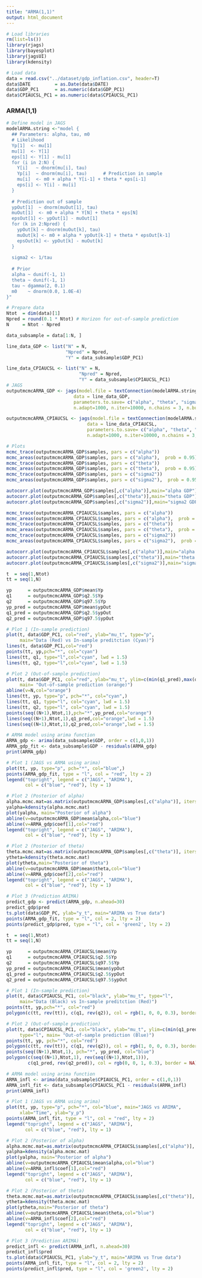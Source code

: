```yaml
---
title: "ARMA(1,1)"
output: html_document
---
```


```r
# Load libraries
rm(list=ls())
library(rjags)
library(bayesplot)
library(jagsUI)
library(kdensity)
```

```r
# Load data
data = read.csv("../dataset/gdp_inflation.csv", header=T)
data$DATE         = as.Date(data$DATE)
data$GDP_PC1      = as.numeric(data$GDP_PC1)
data$CPIAUCSL_PC1 = as.numeric(data$CPIAUCSL_PC1)
```

### ARMA(1,1)
```r
# Define model in JAGS
modelARMA.string <-"model {
  ## Parameters: alpha, tau, m0
  # Likelihood
  Yp[1]  <- mu[1]
  mu[1]  <- Y[1]
  eps[1] <- Y[1] - mu[1]
  for (i in 2:N) {
    Y[i]   ~ dnorm(mu[i], tau)
    Yp[i]  ~ dnorm(mu[i], tau)      # Prediction in sample
    mu[i]  <- m0 + alpha * Y[i-1] + theta * eps[i-1]
    eps[i] <- Y[i] - mu[i]
  }
  
  # Prediction out of sample 
  ypOut[1]  ~ dnorm(muOut[1], tau)
  muOut[1]  <- m0 + alpha * Y[N] + theta * eps[N]
  epsOut[1] <- ypOut[1] - muOut[1]
  for (k in 2:Npred) {
    ypOut[k] ~ dnorm(muOut[k], tau) 
    muOut[k] <- m0 + alpha * ypOut[k-1] + theta * epsOut[k-1]
    epsOut[k] <- ypOut[k] - muOut[k]
  }
  
  sigma2 <- 1/tau
  
  # Prior 
  alpha ~ dunif(-1, 1)
  theta ~ dunif(-1, 1)
  tau ~ dgamma(2, 0.1)
  m0    ~ dnorm(0.0, 1.0E-4)
}"
```

```r
# Prepare data
Ntot  = dim(data)[1]
Npred = round(0.1 * Ntot) # Horizon for out-of-sample prediction
N     = Ntot - Npred

data_subsample = data[1:N, ]

line_data_GDP <- list("N" = N,
                      "Npred" = Npred,
                      "Y" = data_subsample$GDP_PC1)

line_data_CPIAUCSL <- list("N" = N,
                           "Npred" = Npred,
                           "Y" = data_subsample$CPIAUCSL_PC1)
# JAGS
outputmcmcARMA_GDP <- jags(model.file = textConnection(modelARMA.string),
                         data = line_data_GDP,
                         parameters.to.save= c("alpha", "theta", "sigma2", "m0", "Yp", "ypOut"), 
                         n.adapt=1000, n.iter=10000, n.chains = 3, n.burnin = 1000)

outputmcmcARMA_CPIAUCSL <- jags(model.file = textConnection(modelARMA.string),
                              data = line_data_CPIAUCSL,
                              parameters.to.save= c("alpha", "theta", "sigma2", "m0", "Yp", "ypOut"), 
                              n.adapt=1000, n.iter=10000, n.chains = 3, n.burnin = 1000)
```

```r
# Plots
mcmc_trace(outputmcmcARMA_GDP$samples, pars = c("alpha"))
mcmc_areas(outputmcmcARMA_GDP$samples, pars = c("alpha"),  prob = 0.95)
mcmc_trace(outputmcmcARMA_GDP$samples, pars = c("theta"))
mcmc_areas(outputmcmcARMA_GDP$samples, pars = c("theta"),  prob = 0.95)
mcmc_trace(outputmcmcARMA_GDP$samples, pars = c("sigma2"))
mcmc_areas(outputmcmcARMA_GDP$samples, pars = c("sigma2"),  prob = 0.95)

autocorr.plot(outputmcmcARMA_GDP$samples[,c("alpha")],main="alpha GDP")
autocorr.plot(outputmcmcARMA_GDP$samples[,c("theta")],main="theta GDP")
autocorr.plot(outputmcmcARMA_GDP$samples[,c("sigma2")],main="sigma2 GDP")

mcmc_trace(outputmcmcARMA_CPIAUCSL$samples, pars = c("alpha"))
mcmc_areas(outputmcmcARMA_CPIAUCSL$samples, pars = c("alpha"),  prob = 0.95)
mcmc_trace(outputmcmcARMA_CPIAUCSL$samples, pars = c("theta"))
mcmc_areas(outputmcmcARMA_CPIAUCSL$samples, pars = c("theta"),  prob = 0.95)
mcmc_trace(outputmcmcARMA_CPIAUCSL$samples, pars = c("sigma2"))
mcmc_areas(outputmcmcARMA_CPIAUCSL$samples, pars = c("sigma2"),  prob = 0.95)

autocorr.plot(outputmcmcARMA_CPIAUCSL$samples[,c("alpha")],main="alpha CPIAUCSL")
autocorr.plot(outputmcmcARMA_CPIAUCSL$samples[,c("theta")],main="theta CPIAUCSL")
autocorr.plot(outputmcmcARMA_CPIAUCSL$samples[,c("sigma2")],main="sigma2 CPIAUCSL")
```

```r
t  = seq(1,Ntot)
tt = seq(1,N)

yp      = outputmcmcARMA_GDP$mean$Yp
q1      = outputmcmcARMA_GDP$q2.5$Yp
q2      = outputmcmcARMA_GDP$q97.5$Yp
yp_pred = outputmcmcARMA_GDP$mean$ypOut
q1_pred = outputmcmcARMA_GDP$q2.5$ypOut
q2_pred = outputmcmcARMA_GDP$q97.5$ypOut

# Plot 1 (In-sample prediction)
plot(t, data$GDP_PC1, col="red", ylab="mu_t", type="p",
     main="Data (Red) vs In-sample preditction (Cyan)")
lines(t, data$GDP_PC1,col="red")
points(tt, yp,pch="*", col="cyan")
lines(tt, q1, type="l",col="cyan", lwd = 1.5)
lines(tt, q2, type="l",col="cyan", lwd = 1.5)

# Plot 2 (Out-of-sample prediction)
plot(t, data$GDP_PC1, col="red", ylab="mu_t", ylim=c(min(q1_pred),max(q2_pred)),
     main= "Out-of-sample prediction (orange)")
abline(v=N,col="orange")
lines(tt, yp, type="p", pch="*", col="cyan",)
lines(tt, q1, type="l", col="cyan", lwd = 1.5)
lines(tt, q2, type="l", col="cyan", lwd = 1.5)
points(seq((N+1),Ntot,1),pch="*",yp_pred,col="orange")
lines(seq((N+1),Ntot,1),q1_pred,col="orange",lwd = 1.5)
lines(seq((N+1),Ntot,1),q2_pred,col="orange",lwd = 1.5)
```

```r
# ARMA model using arima function
ARMA_gdp <- arima(data_subsample$GDP, order = c(1,0,1))
ARMA_gdp_fit <- data_subsample$GDP - residuals(ARMA_gdp)
print(ARMA_gdp)

# Plot 1 (JAGS vs ARMA using arima)
plot(tt, yp, type="p", pch="*", col="blue",)
points(ARMA_gdp_fit, type = "l", col = "red", lty = 2)
legend("topright", legend = c("JAGS", "ARIMA"),
       col = c("blue", "red"), lty = 1)

# Plot 2 (Posterior of alpha)
alpha.mcmc.mat=as.matrix(outputmcmcARMA_GDP$samples[,c("alpha")], iters = FALSE)
yalpha=kdensity(alpha.mcmc.mat)
plot(yalpha, main="Posterior of alpha")
abline(v=outputmcmcARMA_GDP$mean$alpha,col="blue")
abline(v=ARMA_gdp$coef[1],col="red")
legend("topright", legend = c("JAGS", "ARIMA"),
       col = c("blue", "red"), lty = 1)

# Plot 2 (Posterior of theta)
theta.mcmc.mat=as.matrix(outputmcmcARMA_GDP$samples[,c("theta")], iters = FALSE)
ytheta=kdensity(theta.mcmc.mat)
plot(ytheta,main="Posterior of theta")
abline(v=outputmcmcARMA_GDP$mean$theta,col="blue")
abline(v=ARMA_gdp$coef[2],col="red")
legend("topright", legend = c("JAGS", "ARIMA"),
       col = c("blue", "red"), lty = 1)

# Plot 3 (Prediction ARIMA)
predict_gdp <- predict(ARMA_gdp, n.ahead=30)
predict_gdp$pred
ts.plot(data$GDP_PC, ylab="y_t", main="ARIMA vs True data")
points(ARMA_gdp_fit, type = "l", col = 2, lty = 2)
points(predict_gdp$pred, type = "l", col = 'green2', lty = 2)
```

```r
t  = seq(1,Ntot)
tt = seq(1,N)

yp      = outputmcmcARMA_CPIAUCSL$mean$Yp
q1      = outputmcmcARMA_CPIAUCSL$q2.5$Yp
q2      = outputmcmcARMA_CPIAUCSL$q97.5$Yp
yp_pred = outputmcmcARMA_CPIAUCSL$mean$ypOut
q1_pred = outputmcmcARMA_CPIAUCSL$q2.5$ypOut
q2_pred = outputmcmcARMA_CPIAUCSL$q97.5$ypOut

# Plot 1 (In-sample prediction)
plot(t, data$CPIAUCSL_PC1, col="black", ylab="mu_t", type="l",
     main="Data (Black) vs In-sample preditction (Red)")
points(tt, yp,pch="*", col="red")
polygon(c(tt, rev(tt)), c(q1, rev(q2)), col = rgb(1, 0, 0, 0.3), border = NA)

# Plot 2 (Out-of-sample prediction)
plot(t, data$CPIAUCSL_PC1, col="black", ylab="mu_t", ylim=c(min(q1_pred),max(q2_pred)),
     type="l", main= "Out-of-sample prediction (Blue)")
points(tt, yp, pch="*", col="red")
polygon(c(tt, rev(tt)), c(q1, rev(q2)), col = rgb(1, 0, 0, 0.3), border = NA)
points(seq((N+1),Ntot,1), pch="*", yp_pred, col="blue")
polygon(c(seq((N+1),Ntot,1), rev(seq((N+1),Ntot,1))), 
        c(q1_pred, rev(q2_pred)), col = rgb(0, 0, 1, 0.3), border = NA)
```

```r
# ARMA model using arima function
ARMA_infl <- arima(data_subsample$CPIAUCSL_PC1, order = c(1,0,1))
ARMA_infl_fit <- data_subsample$CPIAUCSL_PC1 - residuals(ARMA_infl)
print(ARMA_infl)

# Plot 1 (JAGS vs ARMA using arima)
plot(tt, yp, type="p", pch="*", col="blue", main="JAGS vs ARIMA",
     xlab="Time", ylab="y_p")
points(ARMA_infl_fit, type = "l", col = "red", lty = 2)
legend("topright", legend = c("JAGS", "ARIMA"),
       col = c("blue", "red"), lty = 1)

# Plot 2 (Posterior of alpha)
alpha.mcmc.mat=as.matrix(outputmcmcARMA_CPIAUCSL$samples[,c("alpha")], iters = FALSE)
yalpha=kdensity(alpha.mcmc.mat)
plot(yalpha, main="Posterior of alpha")
abline(v=outputmcmcARMA_CPIAUCSL$mean$alpha,col="blue")
abline(v=ARMA_infl$coef[1],col="red")
legend("topright", legend = c("JAGS", "ARIMA"),
       col = c("blue", "red"), lty = 1)

# Plot 2 (Posterior of theta)
theta.mcmc.mat=as.matrix(outputmcmcARMA_CPIAUCSL$samples[,c("theta")], iters = FALSE)
ytheta=kdensity(theta.mcmc.mat)
plot(ytheta,main="Posterior of theta")
abline(v=outputmcmcARMA_CPIAUCSL$mean$theta,col="blue")
abline(v=ARMA_infl$coef[2],col="red")
legend("topright", legend = c("JAGS", "ARIMA"),
       col = c("blue", "red"), lty = 1)

# Plot 3 (Prediction ARIMA)
predict_infl <- predict(ARMA_infl, n.ahead=30)
predict_infl$pred
ts.plot(data$CPIAUCSL_PC1, ylab="y_t", main="ARIMA vs True data")
points(ARMA_infl_fit, type = "l", col = 2, lty = 2)
points(predict_infl$pred, type = "l", col = 'green2', lty = 2)

```